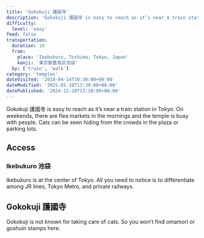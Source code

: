 ```yaml
---
title: 'Gokokuji 護國寺'
description: 'Gokokuji 護國寺 is easy to reach as it’s near a train station in Tokyo. On weekends, there are flea markets in the mornings and the temple is busy with people. Cats can be seen hiding from the crowds in the plaza or parking lots.'
difficulty:
  level: 'easy'
feed: false
transportation:
  duration: 10
  from:
    place: 'Ikebukuro, Toshima, Tokyo, Japan'
    kanji: '東京都豊島区池袋'
  by: ['train', 'walk']
category: 'temples'
dateVisited: '2018-04-14T10:30:00+09:00'
dateModified: '2025-01-18T13:30:00+08:00'
datePublished: '2024-12-20T13:30:00+08:00'
---
```



Gokokuji 護國寺 is easy to reach as it’s near a train station in Tokyo. On weekends, there are flea markets in the mornings and the temple is busy with people. Cats can be seen hiding from the crowds in the plaza or parking lots.

<Abstract frontmatter={frontmatter} />

## Access

### Ikebukuro 池袋

Ikebukuro is at the center of Tokyo. All you need to notice is to differentiate among JR lines, Tokyo Metro, and private railways.

## Gokokuji 護國寺

Gokokuji is not known for taking care of cats. So you won’t find omamori or goshuin stamps here.
